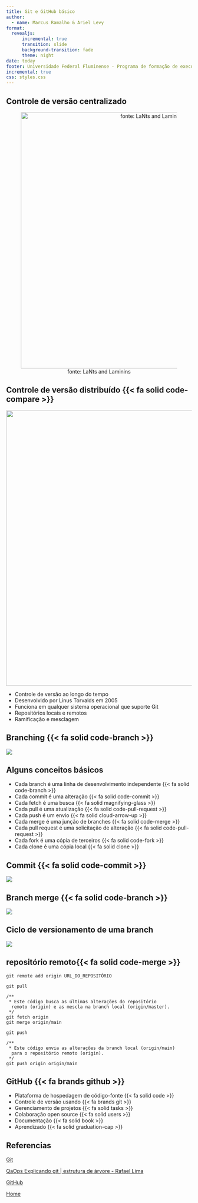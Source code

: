 ```yaml
---
title: Git e GitHub básico
author:
  - name: Marcus Ramalho & Ariel Levy
format:
  revealjs:
      incremental: true
      transition: slide
      background-transition: fade
      theme: night
date: today
footer: Universidade Federal Fluminense - Programa de formação de executivos - Ciência de dados
incremental: true
css: styles.css
---
```


## Controle de versão centralizado

<center>

![fonte: LaNts and Laminins](images/paste-3.png){width="696"}

</center>

## Controle de versão distribuído {{< fa solid code-compare >}}

::: {layout-ncol="2"}
![](images/paste-2.png){width="748"}
:::

-   Controle de versão ao longo do tempo
-   Desenvolvido por Linus Torvalds em 2005
-   Funciona em qualquer sistema operacional que suporte Git
-   Repositórios locais e remotos
-   Ramificação e mesclagem

## Branching {{< fa solid code-branch >}}

![](images/paste-1.png)

## Alguns conceitos básicos

-   Cada branch é uma linha de desenvolvimento independente {{< fa solid code-branch >}}
-   Cada commit é uma alteração {{< fa solid code-commit >}}
-   Cada fetch é uma busca {{< fa solid magnifying-glass >}}
-   Cada pull é uma atualização {{< fa solid code-pull-request >}}
-   Cada push é um envio {{< fa solid cloud-arrow-up >}}
-   Cada merge é uma junção de branches {{< fa solid code-merge >}}
-   Cada pull request é uma solicitação de alteração {{< fa solid code-pull-request >}}
-   Cada fork é uma cópia de terceiros {{< fa solid code-fork >}}
-   Cada clone é uma cópia local {{< fa solid clone >}}

## Commit {{< fa solid code-commit >}}

![](images/paste-4.png){fig-align="center"}

## Branch merge {{< fa solid code-branch >}}

![](images/paste-5.png){fig-align="center"}

## Ciclo de versionamento de uma branch

![](images/paste-6.png){fig-align="center"}

## repositório remoto{{< fa solid code-merge >}}

`git remote add origin URL_DO_REPOSITÓRIO`

`git pull`

```git
/**
 * Este código busca as últimas alterações do repositório
  remoto (origin) e as mescla na branch local (origin/master).
 */
git fetch origin 
git merge origin/main

```

`git push`

```git
/**
 * Este código envia as alterações da branch local (origin/main)
  para o repositório remoto (origin).
 */
git push origin origin/main
```

## GitHub {{< fa brands github >}}

-   Plataforma de hospedagem de código-fonte {{< fa solid code >}}
-   Controle de versão usando {{< fa brands git >}}
-   Gerenciamento de projetos {{< fa solid tasks >}}
-   Colaboração open source {{< fa solid users >}}
-   Documentação {{< fa solid book >}}
-   Aprendizado {{< fa solid graduation-cap >}}
  

## Referencias

[Git](https://git-scm.com/)

[QaOps Explicando git | estrutura de árvore - Rafael Lima](https://pt.slideshare.net/slideshow/qaops-235433972/235433972)

[GitHub](https://github.com/)

<a href="/" class="btn btn-primary">Home</a>

